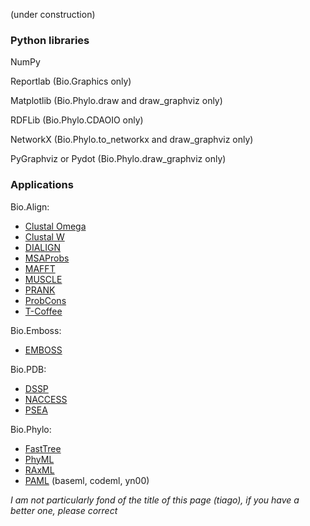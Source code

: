 (under construction)

===Python libraries===

NumPy

Reportlab (Bio.Graphics only)

Matplotlib (Bio.Phylo.draw and draw_graphviz only)

RDFLib (Bio.Phylo.CDAOIO only)

NetworkX (Bio.Phylo.to_networkx and draw_graphviz only)

PyGraphviz or Pydot (Bio.Phylo.draw_graphviz only)

===Applications===

Bio.Align:

* [http://www.clustal.org/omega/ Clustal Omega]
* [http://www.clustal.org/clustal2/ Clustal W]
* [http://bibiserv.techfak.uni-bielefeld.de/dialign/ DIALIGN]
* [http://msaprobs.sourceforge.net/homepage.htm MSAProbs]
* [http://mafft.cbrc.jp/alignment/software/ MAFFT]
* [http://www.drive5.com/muscle/ MUSCLE]
* [http://code.google.com/p/prank-msa/ PRANK]
* [http://probcons.stanford.edu/ ProbCons]
* [http://www.tcoffee.org/ T-Coffee]

Bio.Emboss:
* [http://emboss.open-bio.org/ EMBOSS]

Bio.PDB:

* [http://swift.cmbi.ru.nl/gv/dssp/ DSSP]
* [http://www.e-lucid.com/i/software/bioinformatics/naccess.html NACCESS]
* [ftp://ftp.lmcp.jussieu.fr/pub/sincris/software/protein/p-sea/ PSEA]

Bio.Phylo:

* [http://www.microbesonline.org/fasttree/ FastTree]
* [http://www.atgc-montpellier.fr/phyml/ PhyML]
* [http://sco.h-its.org/exelixis/web/software/raxml/index.html RAxML]
* [http://abacus.gene.ucl.ac.uk/software/ PAML] (baseml, codeml, yn00)

''I am not particularly fond of the title of this page (tiago), if you have a better one, please correct''
